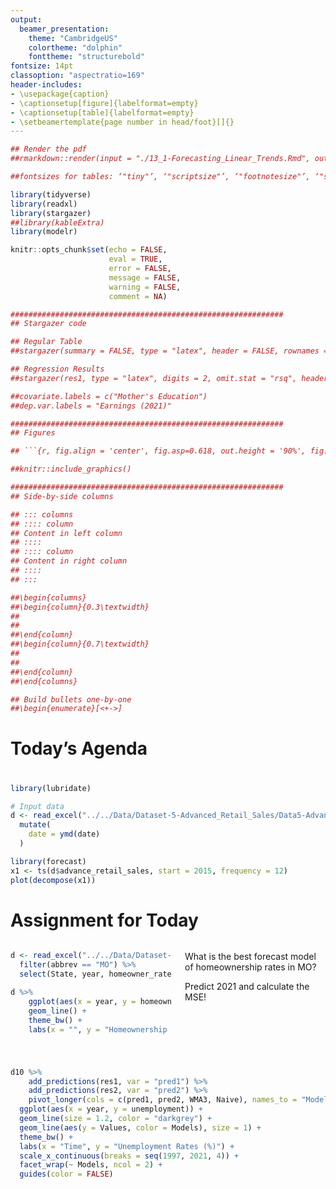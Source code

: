 ```yaml
---
output:
  beamer_presentation:
    theme: "CambridgeUS"
    colortheme: "dolphin"
    fonttheme: "structurebold"
fontsize: 14pt
classoption: "aspectratio=169"
header-includes:
- \usepackage{caption}
- \captionsetup[figure]{labelformat=empty}
- \captionsetup[table]{labelformat=empty}
- \setbeamertemplate{page number in head/foot}[]{}
---
```


```r
## Render the pdf
##rmarkdown::render(input = "./13_1-Forecasting_Linear_Trends.Rmd", output_file = "./13_1-Forecasting_Linear_Trends.pdf")

##fontsizes for tables: ‘"tiny"’, ‘"scriptsize"’, ‘"footnotesize"’, ‘"small"’, ‘"normalsize"’, ‘"large"’, ‘"Large"’, ‘"LARGE"’, ‘"huge"’, ‘"Huge"’

library(tidyverse)
library(readxl)
library(stargazer)
##library(kableExtra)
library(modelr)

knitr::opts_chunk$set(echo = FALSE,
                      eval = TRUE,
                      error = FALSE,
                      message = FALSE,
                      warning = FALSE,
                      comment = NA)

#############################################################
## Stargazer code

## Regular Table
##stargazer(summary = FALSE, type = "latex", header = FALSE, rownames = FALSE, float = FALSE)

## Regression Results
##stargazer(res1, type = "latex", digits = 2, omit.stat = "rsq", header = FALSE, font.size = "footnotesize", star.cutoffs = .05, notes = "*p < 0.05", notes.append = FALSE, dep.var.caption = "", float = FALSE)

##covariate.labels = c("Mother's Education")
##dep.var.labels = "Earnings (2021)"

#############################################################
## Figures

## ```{r, fig.align = 'center', fig.asp=0.618, out.height = '90%', fig.width = 5}

##knitr::include_graphics()

#############################################################
## Side-by-side columns

## ::: columns
## :::: column
## Content in left column
## ::::
## :::: column
## Content in right column
## ::::
## :::

##\begin{columns}
##\begin{column}{0.3\textwidth}
##
##
##\end{column}
##\begin{column}{0.7\textwidth}
##
##
##\end{column}
##\end{columns}

## Build bullets one-by-one
##\begin{enumerate}[<+->]

```


# Today's Agenda

\begin{Large}

Comparing random variation models to linear trend models of time series data

\end{Large}

\vspace{.5in}

\begin{center}
Justin Leinaweaver (Spring 2022)
\end{center}


# 
```r
library(lubridate)

# Input data
d <- read_excel("../../Data/Dataset-5-Advanced_Retail_Sales/Data5-Advanced_Retail_Sales_v2.xlsx") %>%
  mutate(
    date = ymd(date)
  )

library(forecast)
x1 <- ts(d$advance_retail_sales, start = 2015, frequency = 12)
plot(decompose(x1))
```


# Assignment for Today
::: columns
:::: column
```r
d <- read_excel("../../Data/Dataset-1/Dataset1-All_Years.xlsx") %>% 
  filter(abbrev == "MO") %>%
  select(State, year, homeowner_rate)

d %>%
    ggplot(aes(x = year, y = homeowner_rate)) +
    geom_line() +
    theme_bw() +
    labs(x = "", y = "Homeownership Rate")
```
::::
:::: column
What is the best forecast model of homeownership rates in MO?

\vspace{.2in}

\begin{itemize}
\item Naïve
\item MA (3)
\item Weighted MA (3), or
\item Exponential Smoothing (0.2)
\end{itemize}

\vspace{.2in}

Predict 2021 and calculate the MSE!
::::
:::



#
\begin{center}
```r
# Exploring GDP Rate of change in Missouri
d <- read_excel("../../Data/Dataset-1/Dataset1-All_Years.xlsx") %>% 
  filter(abbrev == "MO") %>%
  select(State, year, homeowner_rate)

# All predictions
# Calculate forecasts
d10 <- d %>%
  add_row(State = "Missouri", year = 2021, homeowner_rate = NA) %>% 
  mutate(
    Naive = lag(homeowner_rate, n = 1),
    MA3 = (lag(homeowner_rate, n = 1) + lag(homeowner_rate, n = 2) + lag(homeowner_rate, n = 3)) / 3,
    Weighted_MA3 = (lag(homeowner_rate, n = 1) * 3 + lag(homeowner_rate, n = 2) * 2 + lag(homeowner_rate, n = 3)) / 6
  )

d10$Exp_smoothing20 <- c(70.5, rep(NA, 24))

for (i in 2:25) {
  d10$Exp_smoothing20[i] <- d10$Exp_smoothing20[i-1] + .2*(d10$homeowner_rate[i-1] - d10$Exp_smoothing20[i-1])
}

# Re-calculate MSE on rows in common across forecast
error_calc <- function(forecast) {
  
  d10 %>%
    filter(complete.cases(.)) %>%
    mutate(
      error = (homeowner_rate - {{forecast}}),
      error2 = error^2
    ) %>%
    summarize(
      mse = mean(error2, na.rm = T)
    )
}

tab1 <- tibble(
    Forecast = c("Naive", "MA-3", "WMA-3", "Exp Smooth (.2)"),
    MSE = c(as.numeric(error_calc(forecast = Naive)),
            as.numeric(error_calc(forecast = MA3)),
            as.numeric(error_calc(forecast = Weighted_MA3)),
            as.numeric(error_calc(forecast = Exp_smoothing20))),
    Prediction = tail(d10, n = 1) %>% select(Naive:Exp_smoothing20) %>% as.numeric %>% round(1)
) %>%
    mutate_if(is.numeric, round, 2)

tab1 %>%
    stargazer(summary = FALSE, header = FALSE, float = FALSE, rownames = FALSE, font.size = "LARGE")
```
\end{center}


# {.plain}
```r
d10 %>%
  pivot_longer(cols = Naive:Exp_smoothing20, names_to = "Variables", values_to = "Values") %>%
  ggplot(aes(x = year)) +
  geom_line(aes(y = homeowner_rate)) +
  geom_line(aes(y = Values, color = Variables), size = 1.3) +
  theme_bw() +
  facet_wrap(~ Variables) +
  labs(x = "", y = "Homeownership (Rate)") +
  guides(color = FALSE) +
  scale_x_continuous(breaks = seq(1997, 2021, 3)) +
  theme(axis.text.x = element_text(angle = 55))
```


#
\begin{columns}
\begin{column}{0.7\textwidth}
```r
knitr::include_graphics("./Images/12_2-Four_types_trend.png")
```
\end{column}
\begin{column}{0.3\textwidth}
\begin{center}
The Components of Time Series Data

\vspace{.2in}

(Render, Stair, Jr., Hanna and Hale 2018)
\end{center}
\end{column}
\end{columns}



#
```r
# Visualize
d %>%
  ggplot(aes(x = year, y = homeowner_rate)) +
  geom_line(size = 1.2) +
  theme_minimal() +
  labs(x = "", y = "Homeownership Rates (%)",
       title = "Homeownership in Missouri") +
  scale_x_continuous(breaks = seq(1997, 2021, 3))
```


#
```r
# Visualize
d %>%
  ggplot(aes(x = year, y = homeowner_rate)) +
  geom_line(size = 1.2) +
  theme_minimal() +
  labs(x = "Time", y = "Homeownership Rates (%)",
       title = "OLS on Time Series Data: Regress on Time Period") +
  scale_x_continuous(breaks = seq(1997, 2021, 1), labels = seq(1, 25, 1))
```



# Create Time Period Variable
```r
knitr::include_graphics("./Images/13_1-time_period.png")
```



# Practice Using OLS on Time Series Data
\begin{Large}

\begin{enumerate}
\item Regress homeownership rate on the time period

\item Visualize the forecast as a line plot

\item Calculate the MSE
\end{enumerate}
\end{Large}



# 
```r
knitr::include_graphics("./Images/13-1-Residuals_example.png")
```




# 
```r
knitr::include_graphics("./Images/13_1-MSE_2.png")
```

\begin{center}
\textbf{MSE = Average of the Squared Residuals}
\end{center}



# Practice Using OLS on Time Series Data
\begin{Large}

\begin{enumerate}
\item Regress homeownership rate on the time period

\item Visualize the forecast as a line plot

\item Calculate the MSE
\end{enumerate}
\end{Large}



#
::: columns
:::: column

\vspace{.3in}

\begin{center}
```r
res1 <- d %>%
    mutate(
        time = 1:24
    ) %>%
    lm(data = ., homeowner_rate ~ time)

# Save coefs
x1 <- round(coef(res1), 2)

stargazer(res1, type = "latex", digits = 2, omit.stat = "rsq", header = FALSE, star.cutoffs = .05, notes = "*p < 0.05", notes.append = FALSE, dep.var.caption = "", float = FALSE, font.size = "footnotesize")
```
\end{center}
::::
:::: column
```r
d %>%
    mutate(
        time = 1:24
    ) %>%
    add_predictions(res1) %>%
    ggplot(aes(x = time)) +
    geom_line(aes(y = homeowner_rate)) +
    geom_line(aes(y = pred), color = "blue", size = 1.2) +
    theme_bw() +
    labs(x = "Time Period", y = "Homeownership Rate")
```
\begin{center}
```r
mse1 <- d %>%
    mutate(
        time = 1:24
    ) %>%
    add_residuals(res1) %>%
    summarize(
        MSE = mean(resid^2)
    )

pred1 <- d %>%
    mutate(
        time = 1:24
    ) %>%
    add_predictions(res1) %>%
    tail(n = 1) %>%
    select(pred)

tab1 %>%
    add_row(Forecast = "OLS",
            MSE = round(as.numeric(mse1), 2),
            Prediction = round(as.numeric(pred1), 2)
            ) %>%
    arrange(desc(MSE)) %>%
    stargazer(rownames = FALSE, summary = FALSE, digits = 2, header = FALSE, float = FALSE, font.size = "footnotesize")
```
\end{center}
::::
:::


# Make Predictions
::: columns
:::: column
\begin{center}
```r
stargazer(res1, type = "latex", digits = 2, omit.stat = "rsq", header = FALSE, star.cutoffs = .05, notes = "*p < 0.05", notes.append = FALSE, dep.var.caption = "", float = FALSE, font.size = "scriptsize")
```
\end{center}
::::
:::: column
```r
d %>%
    mutate(
        time = 1:24
    ) %>%
    add_predictions(res1) %>%
    ggplot(aes(x = time)) +
    geom_line(aes(y = homeowner_rate)) +
    geom_line(aes(y = pred), color = "blue", size = 1.2) +
    theme_bw() +
    labs(x = "Time Period", y = "Homeownership Rate")
```
::::
:::

\begin{center}
Prediction = `r x1[1]` + `r x1[2]` x Time

Use the model to predict homeownership for the next two years.
\end{center}



# Make Predictions
::: columns
:::: column
\begin{center}
```r
stargazer(res1, type = "latex", digits = 2, omit.stat = "rsq", header = FALSE, star.cutoffs = .05, notes = "*p < 0.05", notes.append = FALSE, dep.var.caption = "", float = FALSE, font.size = "scriptsize")
```
\end{center}
::::
:::: column
```r
d %>%
    mutate(
        time = 1:24
    ) %>%
    add_predictions(res1) %>%
    ggplot(aes(x = time)) +
    geom_line(aes(y = homeowner_rate)) +
    geom_line(aes(y = pred), color = "blue", size = 1.2) +
    theme_bw() +
    labs(x = "Time Period", y = "Homeownership Rate")
```
::::
:::

\begin{center}
Prediction = `r x1[1]` + `r x1[2]` x (Time = 25) = `r x1[1] + x1[2]*25`

Prediction = `r x1[1]` + `r x1[2]` x (Time = 26) = `r x1[1] + x1[2]*26`
\end{center}





# Using OLS on Time Series Data

\begin{Large}

Compare our results to two model transformations:

\begin{enumerate}

\item Regress homeownership rate on a quadratic function of time period

\item Regress homeownership rate on a cubic function of time period

\end{enumerate}

\end{Large}



# 
```r
knitr::include_graphics("./Images/13_1-time-period2.png")
```



#
\begin{center}
```r
d2 <- d %>%
    mutate(
        time = 1:24
    )

res2 <- d2 %>% lm(data = ., homeowner_rate ~ time + I(time^2))

mse2 <- d %>%
    mutate(
        time = 1:24
    ) %>%
    add_residuals(res2) %>%
    summarize(
        MSE = mean(resid^2)
    )

pred2 <- d %>%
    mutate(
        time = 1:24
    ) %>%
    add_predictions(res2) %>%
    tail(n = 1) %>%
    select(pred)

res3 <- d2 %>% lm(data = ., homeowner_rate ~ time + I(time^2) + I(time^3))

mse3 <- d %>%
    mutate(
        time = 1:24
    ) %>%
    add_residuals(res3) %>%
    summarize(
        MSE = mean(resid^2)
    )

pred3 <- d %>%
    mutate(
        time = 1:24
    ) %>%
    add_predictions(res3) %>%
    tail(n = 1) %>%
    select(pred)


stargazer(res1, res2, res3, type = "latex", digits = 2, omit.stat = "rsq", header = FALSE, star.cutoffs = .05, notes = "*p < 0.05", notes.append = FALSE, dep.var.caption = "", dep.var.labels = "Homeownership", covariate.labels = c("Time", "Squared", "Cubed"), float = FALSE, font.size = "scriptsize")
```
\end{center}


#
\begin{center}
```r
tab1 %>%
    add_row(Forecast = "OLS",
            MSE = round(as.numeric(mse1), 2),
            Prediction = round(as.numeric(pred1), 2)
            ) %>%
    add_row(Forecast = "OLS Quadratic",
            MSE = round(as.numeric(mse2), 2),
            Prediction = round(as.numeric(pred2), 2)
            ) %>%
    add_row(Forecast = "OLS Cubic",
            MSE = round(as.numeric(mse3), 2),
            Prediction = round(as.numeric(pred3), 2)
            ) %>%    
    arrange(desc(MSE)) %>%
    stargazer(rownames = FALSE, summary = FALSE, digits = 2, header = FALSE, float = FALSE, font.size = "large")
```
\end{center}



# Predict the Future!
\LARGE

1. Use the quadratic model fit to predict the next three years (2021, 2022, 2023), and

2. Visualize the actual data and your model fit.




#
```r
new1 <- tibble(
    time = 1:27,
    time2 = time^2,
    time3 = time^3
) %>%
    add_predictions(res3, var = "pred3")

d %>%
    mutate(
        time = 1:24
    ) %>%
    ggplot(aes(x = time)) +
    geom_line(aes(y = homeowner_rate)) +
    geom_line(data = new1, aes(y = pred3), color = "blue", size = 1.2) +
    theme_bw() +
    labs(x = "Time Period", y = "Homeownership Rate", title = "Three Year Forecast") +
    scale_x_continuous(breaks = seq(1, 26, 4), labels = seq(1997, 2024, 4))
```


#
```r
new1 <- tibble(
    time = 1:34,
    time2 = time^2,
    time3 = time^3
) %>%
    add_predictions(res3, var = "pred3")

d %>%
    mutate(
        time = 1:24
    ) %>%
    ggplot(aes(x = time)) +
    geom_line(aes(y = homeowner_rate)) +
    geom_line(data = new1, aes(y = pred3), color = "blue", size = 1.2) +
    theme_bw() +
    labs(x = "Time Period", y = "Homeownership Rate", title = "Ten Year Forecast") +
    scale_x_continuous(breaks = seq(1, 34, 4), labels = seq(1997, 2032, 4))
```


# Forecast Unemployment Rates
::: columns
:::: column
```r
d <- read_excel("../../Data/Dataset-1/Dataset1-All_Years.xlsx") %>% 
  filter(abbrev == "MO") %>%
  select(State, year, unemployment)

d %>%
    ggplot(aes(x = year, y = unemployment)) +
    geom_line() +
    theme_bw() +
    labs(x = "", y = "Unemployment (%)")
```
::::
:::: column
\vspace{.4in}

What is the best forecast model of unemployment rates in MO?

\vspace{.2in}

\begin{itemize}
\item Naïve
\item Weighted MA (3)
\item Linear model of time
\item Quadratic function of time 
\end{itemize}
::::
:::



# 
\begin{center}
```r
#### Unemployment
d <- read_excel("../../Data/Dataset-1/Dataset1-All_Years.xlsx") %>% 
  filter(abbrev == "MO") %>%
  select(State, year, unemployment) %>%
  mutate(
    time = 1:24,
    time2 = time^2,
    time3 = time^3
  )

# All predictions
# Calculate forecasts
d10 <- d %>%
  add_row(State = "Missouri", year = 2021, unemployment = NA) %>% 
  mutate(
    Naive = lag(unemployment, n = 1),
    WMA3 = (lag(unemployment, n = 1) * 3 + lag(unemployment, n = 2) * 2 + lag(unemployment, n = 3)) / 6
  )

d10$Exp_smoothing75 <- c(4.4, rep(NA, 24))

for (i in 2:25) {
  d10$Exp_smoothing75[i] <- d10$Exp_smoothing75[i-1] + .75*(d10$unemployment[i-1] - d10$Exp_smoothing75[i-1])
}

# Calculate MSE
error_calc <- function(forecast) {
  
  d10 %>%
    mutate(
      error = (unemployment - {{forecast}}),
      error2 = error^2
    ) %>%
    summarize(
      mean(error2, na.rm = T)
    )
}

res1 <- d %>% lm(data = ., unemployment ~ time)
res2 <- d %>% lm(data = ., unemployment ~ time + time2)
res3 <- d %>% lm(data = ., unemployment ~ time + time2 + time3)

# MSE
mse1 <- d %>%
  add_residuals(res1) %>%
  summarize(
    mse = mean(resid^2)
  )

mse2 <- d %>%
  add_residuals(res2) %>%
  summarize(
    mse = mean(resid^2)
  )


tibble(
    Forecast = c("Naive", "Weighted MA3", "OLS", "OLS (Quadratic)"),
    MSE = c(as.numeric(error_calc(forecast = Naive)),
            as.numeric(error_calc(forecast = WMA3)),
            as.numeric(mse1),
            as.numeric(mse2))
) %>%
    arrange(desc(MSE)) %>%
    mutate(
        MSE = round(MSE, 2)
        ) %>%
    stargazer(rownames = FALSE, summary = FALSE, digits = 2, header = FALSE, float = FALSE, font.size = "LARGE")
```
\end{center}



#
```r
d10 %>%
    add_predictions(res1, var = "pred1") %>%
    add_predictions(res2, var = "pred2") %>%
    pivot_longer(cols = c(pred1, pred2, WMA3, Naive), names_to = "Models", values_to = "Values") %>%
  ggplot(aes(x = year, y = unemployment)) +
  geom_line(size = 1.2, color = "darkgrey") +
  geom_line(aes(y = Values, color = Models), size = 1) +
  theme_bw() +
  labs(x = "Time", y = "Unemployment Rates (%)") +
  scale_x_continuous(breaks = seq(1997, 2021, 4)) +
  facet_wrap(~ Models, ncol = 2) +
  guides(color = FALSE)
```

